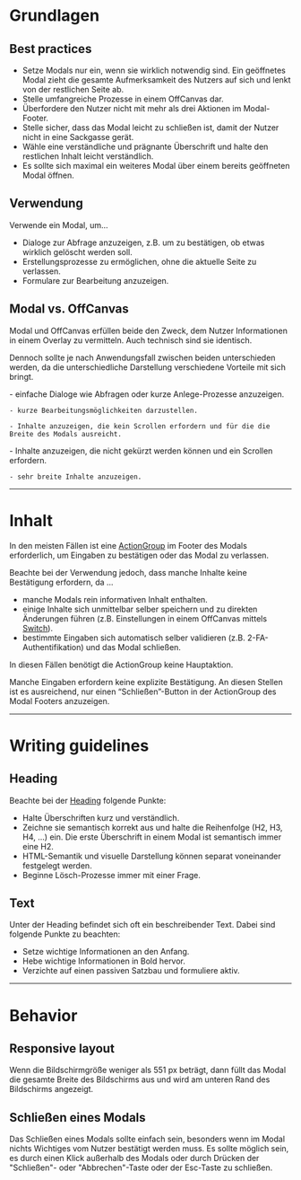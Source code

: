 # Grundlagen

## Best practices

- Setze Modals nur ein, wenn sie wirklich notwendig sind. Ein geöffnetes Modal
  zieht die gesamte Aufmerksamkeit des Nutzers auf sich und lenkt von der
  restlichen Seite ab.
- Stelle umfangreiche Prozesse in einem OffCanvas dar.
- Überfordere den Nutzer nicht mit mehr als drei Aktionen im Modal-Footer.
- Stelle sicher, dass das Modal leicht zu schließen ist, damit der Nutzer nicht
  in eine Sackgasse gerät.
- Wähle eine verständliche und prägnante Überschrift und halte den restlichen
  Inhalt leicht verständlich.
- Es sollte sich maximal ein weiteres Modal über einem bereits geöffneten Modal
  öffnen.

## Verwendung

Verwende ein Modal, um...

- Dialoge zur Abfrage anzuzeigen, z.B. um zu bestätigen, ob etwas wirklich
  gelöscht werden soll.
- Erstellungsprozesse zu ermöglichen, ohne die aktuelle Seite zu verlassen.
- Formulare zur Bearbeitung anzuzeigen.

## Modal vs. OffCanvas

Modal und OffCanvas erfüllen beide den Zweck, dem Nutzer Informationen in einem
Overlay zu vermitteln. Auch technisch sind sie identisch.

Dennoch sollte je nach Anwendungsfall zwischen beiden unterschieden werden, da
die unterschiedliche Darstellung verschiedene Vorteile mit sich bringt.

<DoAndDont>
  <Info heading="Verwende ein Modal, um z. B. ...">
    - einfache Dialoge wie Abfragen oder kurze Anlege-Prozesse anzuzeigen.

    - kurze Bearbeitungsmöglichkeiten darzustellen.

    - Inhalte anzuzeigen, die kein Scrollen erfordern und für die die Breite des Modals ausreicht.

  </Info>
  <Info heading="Verwende ein OffCanvas, um z. B. ...">
    - Inhalte anzuzeigen, die nicht gekürzt werden können und ein Scrollen
    erfordern.

    - sehr breite Inhalte anzuzeigen.

  </Info>
</DoAndDont>

---

# Inhalt

In den meisten Fällen ist eine
[ActionGroup](/03-components/actions/action-group) im Footer des Modals
erforderlich, um Eingaben zu bestätigen oder das Modal zu verlassen.

Beachte bei der Verwendung jedoch, dass manche Inhalte keine Bestätigung
erfordern, da ...

- manche Modals rein informativen Inhalt enthalten.
- einige Inhalte sich unmittelbar selber speichern und zu direkten Änderungen
  führen (z.B. Einstellungen in einem OffCanvas mittels [Switch](/03-components/form-controls/switch)).
- bestimmte Eingaben sich automatisch selber validieren (z.B.
  2-FA-Authentifikation) und das Modal schließen.

In diesen Fällen benötigt die ActionGroup keine Hauptaktion.

<Info bgColor="light" example="noAction">
  Manche Eingaben erfordern keine explizite Bestätigung. An diesen Stellen ist
  es ausreichend, nur einen “Schließen”-Button in der ActionGroup des Modal
  Footers anzuzeigen.
</Info>

---

# Writing guidelines

## Heading

Beachte bei der [Heading](/03-components/content/heading) folgende Punkte:

- Halte Überschriften kurz und verständlich.
- Zeichne sie semantisch korrekt aus und halte die Reihenfolge (H2, H3, H4, ...)
  ein. Die erste Überschrift in einem Modal ist semantisch immer eine H2.
- HTML-Semantik und visuelle Darstellung können separat voneinander festgelegt
  werden.
- Beginne Lösch-Prozesse immer mit einer Frage.

<DoAndDont>
  <Do example="headingsDo" />
  <Dont example="headingsDont" />
</DoAndDont>

## Text

Unter der Heading befindet sich oft ein beschreibender Text. Dabei sind folgende
Punkte zu beachten:

- Setze wichtige Informationen an den Anfang.
- Hebe wichtige Informationen in Bold hervor.
- Verzichte auf einen passiven Satzbau und formuliere aktiv.

---

# Behavior

## Responsive layout

Wenn die Bildschirmgröße weniger als 551 px beträgt, dann füllt das Modal die
gesamte Breite des Bildschirms aus und wird am unteren Rand des Bildschirms
angezeigt.

<Info heading="Mobile Variante" mobile example="static" />

## Schließen eines Modals

Das Schließen eines Modals sollte einfach sein, besonders wenn im Modal nichts
Wichtiges vom Nutzer bestätigt werden muss. Es sollte möglich sein, es durch
einen Klick außerhalb des Modals oder durch Drücken der "Schließen"- oder
"Abbrechen"-Taste oder der Esc-Taste zu schließen.
